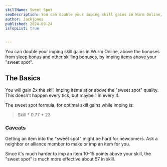 ```yaml
---
skillName: Sweet Spot
seoDescription: You can double your imping skill gains in Wurm Online, above the bonuses from sleep bonus and other skilling bonuses, by imping items above your "sweet spot".
author: Jackjones
published: 2024-09-24
isTopList: true


---
```


You can double your imping skill gains in Wurm Online, above the bonuses from sleep bonus and other skilling bonuses, by imping items above your "sweet spot".

## The Basics

You will gain 2x the skill imping items at or above the "sweet spot" quality. This doesn't happen every tick, but maybe 1 in every 4.

The sweet spot formula, for optimal skill gains while imping is:

> Skill * 0.77 + 23

<SweetSpotCalc />

### Caveats

Getting an item into the "sweet spot" might be hard for newcomers. Ask a neighbor or alliance member to make or imp an item for you.

Since it's much harder to imp an item 10-15 points above your skill, the "sweet spot" is much more effective about 57 in skill.

